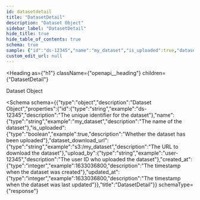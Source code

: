 ```yaml
---
id: datasetdetail
title: "DatasetDetail"
description: "Dataset Object"
sidebar_label: "DatasetDetail"
hide_title: true
hide_table_of_contents: true
schema: true
sample: {"id":"ds-12345","name":"my_dataset","is_uploaded":true,"dataset_download_url":"s3:/my_dataset","upload_by":"user-12345","created_at":1633036800,"updated_at":1633036800}
custom_edit_url: null
---
```



<Heading
  as={"h1"}
  className={"openapi__heading"}
  children={"DatasetDetail"}
>
</Heading>



Dataset Object

<Schema
  schema={{"type":"object","description":"Dataset Object","properties":{"id":{"type":"string","example":"ds-12345","description":"The unique identifier for the dataset"},"name":{"type":"string","example":"my_dataset","description":"The name of the dataset"},"is_uploaded":{"type":"boolean","example":true,"description":"Whether the dataset has been uploaded"},"dataset_download_url":{"type":"string","example":"s3:/my_dataset","description":"The URL to download the dataset"},"upload_by":{"type":"string","example":"user-12345","description":"The user ID who uploaded the dataset"},"created_at":{"type":"integer","example":1633036800,"description":"The timestamp when the dataset was created"},"updated_at":{"type":"integer","example":1633036800,"description":"The timestamp when the dataset was last updated"}},"title":"DatasetDetail"}}
  schemaType={"response"}
>
  
</Schema>
            